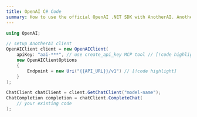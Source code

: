 ```yaml
---
title: OpenAI C# Code
summary: How to use the official OpenAI .NET SDK with AnotherAI. AnotherAI exposes a compatible OpenAI API endpoint. The only changes you need to make are updating the endpoint and API key.
---
```


```csharp
using OpenAI;

// setup AnotherAI client
OpenAIClient client = new OpenAIClient(
    apiKey: "aai-***", // use create_api_key MCP tool // [!code highlight]
    new OpenAIClientOptions
    {
        Endpoint = new Uri("{{API_URL}}/v1") // [!code highlight]
    }
);

ChatClient chatClient = client.GetChatClient("model-name");
ChatCompletion completion = chatClient.CompleteChat(
    // your existing code
);
``` 
